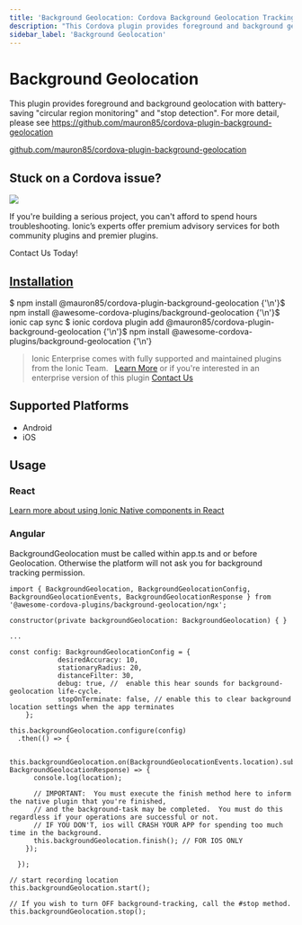 ```yaml
---
title: 'Background Geolocation: Cordova Background Geolocation Tracking'
description: "This Cordova plugin provides foreground and background geolocation and tracking with battery-saving 'circular region monitoring'  and 'stop detection'."
sidebar_label: 'Background Geolocation'
---
```



# Background Geolocation

This plugin provides foreground and background geolocation with battery-saving "circular region monitoring" and "stop detection". For
more detail, please see https://github.com/mauron85/cordova-plugin-background-geolocation

<p>
  <a href="https://github.com/mauron85/cordova-plugin-background-geolocation" target="_blank" rel="noopener" className="git-link" >github.com/mauron85/cordova-plugin-background-geolocation</a>
</p>

<h2>Stuck on a Cordova issue?</h2>
<DocsCard
  className="cordova-ee-card"
  header="Don't waste precious time on plugin issues."
  href="https://ionicframework.com/sales?product_of_interest=Ionic%20Native"
>
  <div>
    <img src="/docs/icons/native-cordova-bot.png" className="cordova-ee-img" />
    <p>If you're building a serious project, you can't afford to spend hours troubleshooting. Ionic’s experts offer premium advisory services for both community plugins and premier plugins.</p>
    <DocsButton className="native-ee-detail">Contact Us Today!</DocsButton>
  </div>
</DocsCard>

<h2 id="installation">
  <a href="#installation">Installation</a>
</h2>
<Tabs
  groupId="runtime"
  defaultValue="Capacitor"
  values={[
    { value: 'Capacitor', label: 'Capacitor' },
    { value: 'Cordova', label: 'Cordova' },
    { value: 'Enterprise', label: 'Enterprise' },
  ]}
>
  <TabItem value="Capacitor">
    <CodeBlock className="language-shell">
      $ npm install @mauron85/cordova-plugin-background-geolocation {'\n'}$ npm install
      @awesome-cordova-plugins/background-geolocation {'\n'}$ ionic cap sync
    </CodeBlock>
  </TabItem>
  <TabItem value="Cordova">
    <CodeBlock className="language-shell">
      $ ionic cordova plugin add @mauron85/cordova-plugin-background-geolocation {'\n'}$ npm install
      @awesome-cordova-plugins/background-geolocation {'\n'}
    </CodeBlock>
  </TabItem>
  <TabItem value="Enterprise">
    <blockquote>
      Ionic Enterprise comes with fully supported and maintained plugins from the Ionic Team. &nbsp;
      <a className="btn" href="https://ionic.io/docs/premier-plugins">Learn More</a> or if you're interested in an enterprise version of this plugin <a className="btn" href="https://ionicframework.com/sales?product_of_interest=Ionic%20Enterprise%20Engine">Contact Us</a>
    </blockquote>
  </TabItem>
</Tabs>

## Supported Platforms

- Android
- iOS

## Usage

### React

[Learn more about using Ionic Native components in React](../native-community.mdx#react)

### Angular

BackgroundGeolocation must be called within app.ts and or before Geolocation. Otherwise the platform will not ask you for background tracking permission.

```tsx
import { BackgroundGeolocation, BackgroundGeolocationConfig, BackgroundGeolocationEvents, BackgroundGeolocationResponse } from '@awesome-cordova-plugins/background-geolocation/ngx';

constructor(private backgroundGeolocation: BackgroundGeolocation) { }

...

const config: BackgroundGeolocationConfig = {
            desiredAccuracy: 10,
            stationaryRadius: 20,
            distanceFilter: 30,
            debug: true, //  enable this hear sounds for background-geolocation life-cycle.
            stopOnTerminate: false, // enable this to clear background location settings when the app terminates
    };

this.backgroundGeolocation.configure(config)
  .then(() => {

    this.backgroundGeolocation.on(BackgroundGeolocationEvents.location).subscribe((location: BackgroundGeolocationResponse) => {
      console.log(location);

      // IMPORTANT:  You must execute the finish method here to inform the native plugin that you're finished,
      // and the background-task may be completed.  You must do this regardless if your operations are successful or not.
      // IF YOU DON'T, ios will CRASH YOUR APP for spending too much time in the background.
      this.backgroundGeolocation.finish(); // FOR IOS ONLY
    });

  });

// start recording location
this.backgroundGeolocation.start();

// If you wish to turn OFF background-tracking, call the #stop method.
this.backgroundGeolocation.stop();

```

